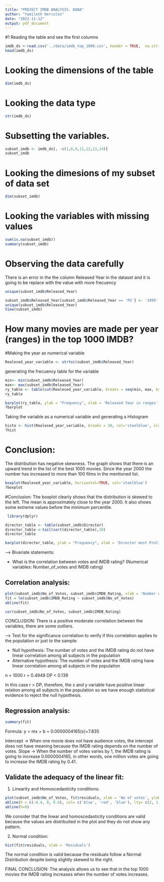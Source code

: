 ```yaml
---
title: "PROJECT IMDB ANALYSIS. DANA"
author: "Yamileth Hercules"
date: "2022-11-12"
output: pdf_document
---
```

#1 Reading the table and see the first columns

```r
imdb_ds <-read.csv('../data/imdb_top_1000.csv', header = TRUE,  na.string = c(""))
head(imdb_ds)
```
# Looking the dimensions of the table
```r
dim(imdb_ds)
```


# Looking the data type
```r
str(imdb_ds)
```

# Subsetting the variables.

```r
subset_imdb <- imdb_ds[, -c(1,8,9,11,12,13,14)]
subset_imdb 
```
# Looking the dimesions of my subset of data set 
```r

dim(subset_imdb)
```

# Looking the variables with missing values 

```r

sum(is.na(subset_imdb))
summary(subset_imdb)
```

# Observing the data carefully

There is an error in the the column Released Year in the dataset and it is going to be replace with the value with more frecuency

```r

unique(subset_imdb$Released_Year)

```


```r
subset_imdb$Released_Year[subset_imdb$Released_Year == 'PG'] <- '1995'
unique(subset_imdb$Released_Year)
View(subset_imdb)
```

# How many movies are made per year (ranges) in the top 1000 IMDB? 

#Making the year as numerical variable

```r

Realesed_year_variable <- strtoi(subset_imdb$Released_Year)

```


generating the frecuency table for the variable
```r

min<- min(subset_imdb$Released_Year)
max<- max(subset_imdb$Released_Year)
ry_table <- table(cut(Realesed_year_variable, breaks = seq(min, max, by =9)))
ry_table


```


```r

barplot(ry_table, ylab = "Frequency", xlab = 'Released Year in ranges', main = "MOVIES PER YEAR", col='steelblue')
?barplot
```

Taking the variable as a numerical variable and generating a Histogram 
```r
histo <- hist(Realesed_year_variable, breaks = 30, col='steelblue', xlab = 'Released Year', main = "MOVIES PER YEAR")
?hist
```
# Conclusion:

The distribution has negative skewness. The graph shows that there is an upward trend in the list of the best 1000 movies. Since the year 2000 the number has increased to more than 100 films in the mentioned list.  

```r
boxplot(Realesed_year_variable, horizontal=TRUE, col='steelblue')
?boxplot
```

#Conclusion:
The boxplot clearly shows that the distribution is skewed to the left. The mean is approximately close to the year 2000. It also shows some extreme values before the minimum percentile.


```r
 library(dplyr)

director_table <- table(subset_imdb$Director)
director_table <-tail(sort(director_table),10)
director_table

```


```r
barplot(director_table, ylab = "Frequency", xlab = 'Director most Prolific', main = 'Director', col=c('steelblue','yellow', 'orange','green', 'beige', 'violet','brown','pink', 'red','gray'), legend.text = rownames(director_table))

```


---> Bivariate statements:

- What is the correlation between votes and IMDB rating? (Numerical variables: Number_of_votes and IMDB rating)

## Correlation analysis:

```r
plot(subset_imdb$No_of_Votes, subset_imdb$IMDB_Rating, xlab = 'Number of votes', ylab = 'IMDB Rating')
fit = lm(subset_imdb$IMDB_Rating ~ subset_imdb$No_of_Votes)
abline(fit)
```

```r
cor(subset_imdb$No_of_Votes, subset_imdb$IMDB_Rating)
```

CONCLUSION: There is a positive moderate correlation between the variables, there are some outliers.
 
---> Test for the significance correlation to verify if this correlation applies to the population or just to the sample:

- Null hypothesis: The number of votes and the IMDB rating do not have linear correlation among all subjects in the population
- Alternative hypothesis: The number of votes and the IMDB rating have linear correlation among all subjects in the population

n = 1000
r = 0.4949
DP < 0.139

In this case r > DP, therefore, the x and y variable have positive linear relation among all subjects in the population so we have enough statistical evidence to reject the null hypothesis.

## Regression analysis:

```r
summary(fit)
```

Formula: y = mx + b
           = 0.0000004165(x)+7.835

Intercept -> When one movie does not have audience votes, the intercept does not have meaning because the IMDB rating depends on the number of votes.
Slope -> When the number of votes varies by 1, the IMDB rating is going to increase 0.0000004165, in other words, one million votes are going to increase the IMDB rating by 0.41.

## Validate the adequacy of the linear fit:

1. Linearity and Homoscedasticity conditions:

```r
plot(subset_imdb$No_of_Votes, fit$residuals, xlab = 'No of votes', ylab = 'Residuals')
abline(h = c(-0.4, 0, 0.6), col= c('blue', 'red', 'blue'), lty= c(2, 1, 2), lwd= c(3, 2, 3))
abline(h=0)
```


We consider that the linear and homoscedasticity conditions are valid because the values are distribuited in the plot and they do not show any pattern.

2. Normal condition:

```r
hist(fit$residuals, xlab = 'Residuals')
```

The normal condition is valid because the residuals follow a Normal Distribution despite being slightly skewed to the right.

FINAL CONCLUSION: The analysis allows us to see that in the top 1000 movies the IMDB rating increases when the number of votes increases.

